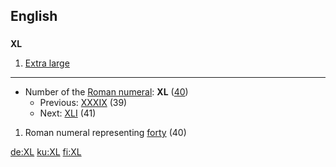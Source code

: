 ==English==
==={{abbreviation}}===
'''XL'''

# [[Extra large]]

----
*Number of the [[Roman numeral]]: '''XL''' ([[forty|40]])
**Previous: [[XXXIX]] (39)
**Next: [[XLI]] (41)

# Roman numeral representing [[forty]] (40)

[[de:XL]]
[[ku:XL]]
[[fi:XL]]
